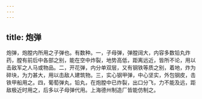 ```yaml
---
---
---
```

title: 炮弹
---



炮弹，炮膛内所用之子弹也。有数种。一，子母弹，弹膛阔大，内容多数铅丸炸药，膛有前后中各部之别，能在空中炸裂，地势高低，距离远近，皆所不论，用以击敌军之人马或物品。二，开花弹，内分单双层，又有钢铁等质之别，着地，炸为碎块，为力甚大，用以击敌人建筑物。三，实心钢甲弹，中心坚实，外包钢皮，击铁甲船用之。四，葡萄弹丸，铅丸，在炮膛中已炸裂，出口分飞，力不能及远，距敌极近时用之，后多以子母弹代用。上海德州制造厂皆能仿制之。